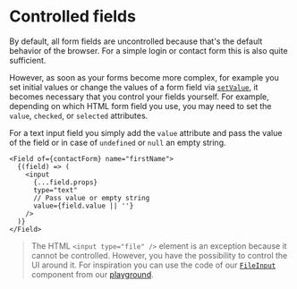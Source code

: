 
<Title>Controlled fields | Modular Forms</Title>
<Meta
  name="description"
  content="As your forms become more complex, it becomes necessary to control your fields yourself by adding the value, checked or selected attributes."
/>

# Controlled fields

By default, all form fields are uncontrolled because that's the default behavior of the browser. For a simple login or contact form this is also quite sufficient.

However, as soon as your forms become more complex, for example you set initial values or change the values of a form field via [`setValue`](/api/setvalue), it becomes necessary that you control your fields yourself. For example, depending on which HTML form field you use, you may need to set the `value`, `checked`, or `selected` attributes.

For a text input field you simply add the `value` attribute and pass the value of the field or in case of `undefined` or `null` an empty string.

```tsx
<Field of={contactForm} name="firstName">
  {(field) => (
    <input
      {...field.props}
      type="text"
      // Pass value or empty string
      value={field.value || ''}
    />
  )}
</Field>
```

> The HTML `<input type="file" />` element is an exception because it cannot be controlled. However, you have the possibility to control the UI around it. For inspiration you can use the code of our [`FileInput`](https://github.com/fabian-hiller/modular-forms/tree/main/packages/website/components/FileInput.tsx) component from our [playground](/playground/special).
